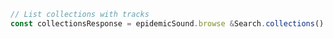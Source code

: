 ```typescript index.ts
// List collections with tracks
const collectionsResponse = epidemicSound.browse &Search.collections()
```